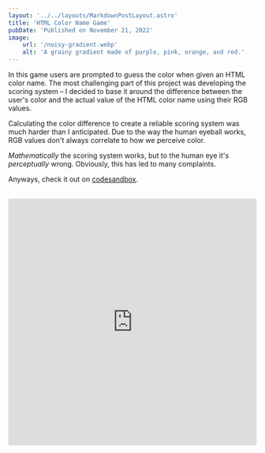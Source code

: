 ```yaml
---
layout: '../../layouts/MarkdownPostLayout.astro'
title: 'HTML Color Name Game'
pubDate: 'Published on November 21, 2022'
image:
    url: '/noisy-gradient.webp'
    alt: 'A grainy gradient made of purple, pink, orange, and red.'
---
```


In this game users are prompted to guess the color when given an HTML color name. The most challenging part of this project was developing the scoring system – I decided to base it around the difference between the user's color and the actual value of the HTML color name using their RGB values.

Calculating the color difference to create a reliable scoring system was much harder than I anticipated. Due to the way the human eyeball works, RGB values don't always correlate to how we perceive color.

*Mathematically* the scoring system works, but to the human eye it's *perceptually* wrong. Obviously, this has led to many complaints.

Anyways, check it out on [codesandbox](https://codesandbox.io/s/colormatch-bi3jrb).

<br />
<iframe src="https://codesandbox.io/embed/colormatch-bi3jrb?fontsize=14&hidenavigation=1&theme=dark&view=preview"
    style="width:100%; height:500px; border:0; border-radius: 4px; overflow:hidden;"
    title="colormatch"
    allow="accelerometer; ambient-light-sensor; camera; encrypted-media; geolocation; gyroscope; hid; microphone; midi; payment; usb; vr; xr-spatial-tracking"
    sandbox="allow-forms allow-modals allow-popups allow-presentation allow-same-origin allow-scripts"
></iframe>

<br />
<br />
<br />